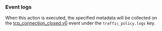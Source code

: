 ### Event logs

When this action is executed, the specified metadata will be collected on the
[tcp_connection_closed.v0](/docs/obs/reference/#tcp_connection_closedv0) event
under the `traffic_policy.logs` key.
